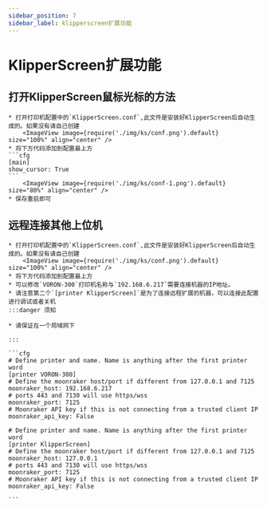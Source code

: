 ```yaml
---
sidebar_position: 7
sidebar_label: klipperscreen扩展功能
---
```


# KlipperScreen扩展功能

## 打开KlipperScreen鼠标光标的方法

    * 打开打印机配置中的`KlipperScreen.conf`,此文件是安装好KlipperScreen后自动生成的。如果没有请自己创建
        <ImageView image={require('./img/ks/conf.png').default} size="100%" align="center" />
    * 将下方代码添加到配置最上方
    ```cfg
    [main]
    show_cursor: True
    ```
        <ImageView image={require('./img/ks/conf-1.png').default} size="80%" align="center" />
    * 保存重启即可

## 远程连接其他上位机

    * 打开打印机配置中的`KlipperScreen.conf`,此文件是安装好KlipperScreen后自动生成的。如果没有请自己创建
        <ImageView image={require('./img/ks/conf.png').default} size="100%" align="center" />
    * 将下方代码添加到配置最上方
    * 可以修改`VORON-300`打印机名称与`192.168.6.217`需要连接机器的IP地址。
    * 请注意第二个`[printer KlipperScreen]`是为了连接远程扩展的机器，可以连接此配置进行调试或者关机
    :::danger 须知

    * 请保证在一个局域网下

    :::

    ```cfg
    # Define printer and name. Name is anything after the first printer word
    [printer VORON-300]
    # Define the moonraker host/port if different from 127.0.0.1 and 7125
    moonraker_host: 192.168.6.217
    # ports 443 and 7130 will use https/wss
    moonraker_port: 7125
    # Moonraker API key if this is not connecting from a trusted client IP
    moonraker_api_key: False

    # Define printer and name. Name is anything after the first printer word
    [printer KlipperScreen]
    # Define the moonraker host/port if different from 127.0.0.1 and 7125
    moonraker_host: 127.0.0.1
    # ports 443 and 7130 will use https/wss
    moonraker_port: 7125
    # Moonraker API key if this is not connecting from a trusted client IP
    moonraker_api_key: False

    ```